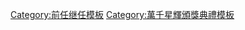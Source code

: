 {{start box|width={{{width|50%}}}}}
{{s-before|{{{1}}}}}
{{s-title|[[萬千星輝頒獎典禮]]<br/>最具創意節目<br/><small>{{{2}}}年</small>}}
{{s-after|{{{3}}}}}
{{end box}}

{{Navbox
|name = 最具創意節目
|title = [[萬千星輝頒獎典禮]]最具創意節目
|state = {{{state|autocollapse}}}
|titlestyle = background:#EEDD82;
|groupstyle = background:#EEDD82;
|listclass = hlist

|group1 = 2000年代
|list1 = 
* 2005 [[殘酷一叮]]
* 2006 [[向世界出發]]
* 2007 [[味分高下]]
}}
<noinclude>
[[Category:前任继任模板]]
[[Category:萬千星輝頒獎典禮模板]]
</noinclude>